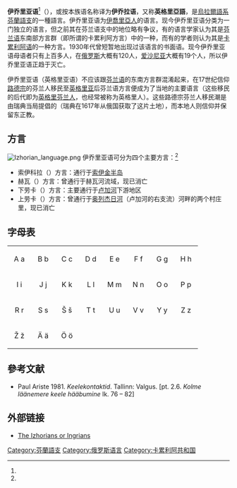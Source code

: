 {{Infobox language
|name                  = 伊乔里亚语
|nativename            = {{lang|izh|ižoran keel}}
|states                = [[俄羅斯|俄羅斯]]
|region                = [[英格里亞|英格里亞]]
|ethnicity             = 820 [[伊喬里亞人|伊喬里亞人]] (1989年普查)<ref name=e18/>
|speakers              = 120
|date=2010年普查
|ref=e18
|familycolor           = Uralic
|fam2                  = [[芬兰-乌戈尔语族|芬兰-乌戈尔语族]]
|fam3                  = [[芬蘭語支|芬蘭語支]]
|iso3                  = izh
|glotto=ingr1248
|glottorefname=Ingrian
|vitality=s
}}
'''伊乔里亚语'''<ref name="tsrus"/>（{{lang|izh|ižoran keel}}），或按本族语名称译为'''伊乔拉语'''，又称'''英格里亞語'''，是[[烏拉爾語系|烏拉爾語系]][[芬蘭語支|芬蘭語支]]的一種語言。伊乔里亚语为[[伊喬里亞人|伊喬里亞人]]的语言。现今伊乔里亚语分类为一门独立的语言，但之前其在芬兰语支中的地位略有争议，有的语言学家认为其是[[芬兰语|芬兰语]]东南部方言群（即所谓的卡累利阿方言）中的一种，而有的学者则认为其是[[卡累利阿语|卡累利阿语]]的一种方言。1930年代曾短暂地出现过该语言的书面语。现今伊乔里亚语母语者只有上百多人，在[[俄罗斯|俄罗斯]]大概有120人，[[爱沙尼亚|爱沙尼亚]]大概有19个人，所以伊乔里亚语正趋于灭亡。

伊乔里亚语（英格里亚语）不应该跟[[芬兰语|芬兰语]]的东南方言群混淆起来，在17世纪信仰[[信義宗|路德宗]]的芬兰人移民至[[英格里亚|英格里亚]]后芬兰语方言便成为了当地的主要语言（这些移民的后代即为[[英格里芬兰人|英格里芬兰人]]，也经常被称为英格里人）。这些路德宗芬兰人移民潮是由瑞典当局提倡的（瑞典在1617年从俄国获取了这片土地），而本地人则信仰并保留东正教。

== 方言 ==
[[File:Izhorian_language.png|thumb]]
伊乔里亚语可分为四个主要方言：<ref name="Minorities"/>
* 索伊科拉（{{lang|fi|Soikkola}}）方言：通行于[[索伊金半岛|索伊金半岛]]
* 赫瓦（{{lang|fi|Hevaa}}）方言：曾通行于赫瓦河流域，现已消亡
* 下劳卡（{{lang|fi|Ala-Laukaa}}）方言：主要通行于[[卢加河|卢加河]]下游地区
* 上劳卡（{{lang|fi|Ylä-Laukaa}}）方言：曾通行于[[奥列杰日河|奥列杰日河]]（卢加河的右支流）河畔的两个村庄里，现已消亡

== 字母表 ==
{| style="font-family:Arial Unicode MS; font-size:1.4em; border-color:#000000; border-width:1px; border-style:solid; border-collapse:collapse; background-color:#FFFFFF"
| style="width:3em; text-align:center; padding: 3px;" | A a
| style="width:3em; text-align:center; padding: 3px;" | B b
| style="width:3em; text-align:center; padding: 3px;" | C c
| style="width:3em; text-align:center; padding: 3px;" | D d
| style="width:3em; text-align:center; padding: 3px;" | E e
| style="width:3em; text-align:center; padding: 3px;" | F f
| style="width:3em; text-align:center; padding: 3px;" | G g
| style="width:3em; text-align:center; padding: 3px;" | H h
|-
| style="width:3em; text-align:center; padding: 3px;" | I i
| style="width:3em; text-align:center; padding: 3px;" | J j
| style="width:3em; text-align:center; padding: 3px;" | K k
| style="width:3em; text-align:center; padding: 3px;" | L l
| style="width:3em; text-align:center; padding: 3px;" | M m
| style="width:3em; text-align:center; padding: 3px;" | N n
| style="width:3em; text-align:center; padding: 3px;" | O o
| style="width:3em; text-align:center; padding: 3px;" | P p
|-
| style="width:3em; text-align:center; padding: 3px;" | R r
| style="width:3em; text-align:center; padding: 3px;" | S s
| style="width:3em; text-align:center; padding: 3px;" | Š š
| style="width:3em; text-align:center; padding: 3px;" | T t
| style="width:3em; text-align:center; padding: 3px;" | U u
| style="width:3em; text-align:center; padding: 3px;" | V v
| style="width:3em; text-align:center; padding: 3px;" | Y y
| style="width:3em; text-align:center; padding: 3px;" | Z z
|-
| style="width:3em; text-align:center; padding: 3px;" | Ž ž
| style="width:3em; text-align:center; padding: 3px;" | Ä ä
| style="width:3em; text-align:center; padding: 3px;" | Ö ö
| 
| 
| 
| 
| 
|}

== 參考文献 ==
* Paul Ariste 1981. ''Keelekontaktid''. Tallinn: Valgus. [pt. 2.6. ''Kolme läänemere keele hääbumine'' lk. 76 – 82] {{et icon}}
{{Reflist|30em|refs=
<ref name="tsrus">{{cite web | url = http://tsrus.cn/shehui/2018/01/14/659815 | title = “不否认神灵”：俄罗斯少数民族伊乔里亚人 | language = zh | publisher = 透视俄罗斯 | date = 2018-01-14 | accessdate = 2020-05-13 | archive-date = 2018-12-09 | archive-url = https://web.archive.org/web/20181209205226/http://tsrus.cn/shehui/2018/01/14/659815 | dead-url = no }}</ref>

<ref name="Minorities">{{citation
|first1=Natalia
|last1=Kuznetsova
|first2=Elena
|last2=Markus
|first3=Mehmed
|last3=Mulinov
|chapter=Finnic minorities of Ingria: The current sociolinguistic situation and its background
|year=2015
|editor-first1=H.
|editor-last1=Marten
|editor-first2=M.
|editor-last2=Rießler
|editor-first3=J.
|editor-last3=Saarikivi
|editor-first4=R.
|display-editors=3
|editor-last4=Toivanen
|title=Cultural and linguistic minorities in the Russian Federation and the European Union
|pp=151–152
|series=Multilingual Education
|volume=13
|isbn=978-3-319-10454-6
|publisher=Springer
|location=Berlin
|url=https://www.academia.edu/8267418/Finnic_minorities_of_Ingria_The_current_sociolinguistic_situation_and_its_background_together_with_E._Markus_and_M._Muslimov_
|language=en
|accessdate=2020-05-24
|archive-date=2018-11-16
|archive-url=https://web.archive.org/web/20181116023602/http://www.academia.edu/8267418/Finnic_minorities_of_Ingria_The_current_sociolinguistic_situation_and_its_background_together_with_E._Markus_and_M._Muslimov_
|dead-url=no
}}</ref>
}}

== 外部链接 ==
* [http://www.eki.ee/books/redbook/izhorians.shtml The Izhorians or Ingrians]{{Wayback|url=http://www.eki.ee/books/redbook/izhorians.shtml |date=20200430040127 }} {{en}}

{{incubator|izh}}

{{乌拉尔语系}}

[[Category:芬蘭語支|Category:芬蘭語支]]
[[Category:俄罗斯语言|Category:俄罗斯语言]]
[[Category:卡累利阿共和国|Category:卡累利阿共和国]]